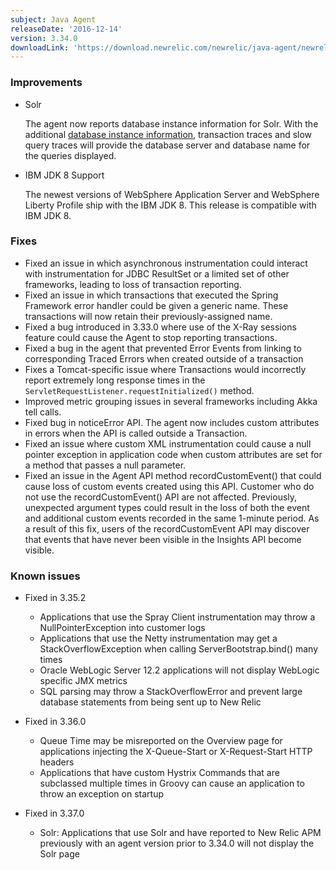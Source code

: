 ```yaml
---
subject: Java Agent
releaseDate: '2016-12-14'
version: 3.34.0
downloadLink: 'https://download.newrelic.com/newrelic/java-agent/newrelic-agent/3.34.0/'
---
```


### Improvements

* Solr

  The agent now reports database instance information for Solr. With the additional [database instance information](https://docs.newrelic.com/docs/apm/applications-menu/features/analyze-database-instance-level-performance-issues), transaction traces and slow query traces will provide the database server and database name for the queries displayed.
* IBM JDK 8 Support

  The newest versions of WebSphere Application Server and WebSphere Liberty Profile ship with the IBM JDK 8. This release is compatible with IBM JDK 8.

### Fixes

* Fixed an issue in which asynchronous instrumentation could interact with instrumentation for JDBC ResultSet or a limited set of other frameworks, leading to loss of transaction reporting.
* Fixed an issue in which transactions that executed the Spring Framework error handler could be given a generic name. These transactions will now retain their previously-assigned name.
* Fixed a bug introduced in 3.33.0 where use of the X-Ray sessions feature could cause the Agent to stop reporting transactions.
* Fixed a bug in the agent that prevented Error Events from linking to corresponding Traced Errors when created outside of a transaction
* Fixes a Tomcat-specific issue where Transactions would incorrectly report extremely long response times in the `ServletRequestListener.requestInitialized()` method.
* Improved metric grouping issues in several frameworks including Akka tell calls.
* Fixed bug in noticeError API. The agent now includes custom attributes in errors when the API is called outside a Transaction.
* Fixed an issue where custom XML instrumentation could cause a null pointer exception in application code when custom attributes are set for a method that passes a null parameter.
* Fixed an issue in the Agent API method recordCustomEvent() that could cause loss of custom events created using this API. Customer who do not use the recordCustomEvent() API are not affected. Previously, unexpected argument types could result in the loss of both the event and additional custom events recorded in the same 1-minute period. As a result of this fix, users of the recordCustomEvent API may discover that events that have never been visible in the Insights API become visible.

### Known issues

* Fixed in 3.35.2

  * Applications that use the Spray Client instrumentation may throw a NullPointerException into customer logs
  * Applications that use the Netty instrumentation may get a StackOverflowException when calling ServerBootstrap.bind() many times
  * Oracle WebLogic Server 12.2 applications will not display WebLogic specific JMX metrics
  * SQL parsing may throw a StackOverflowError and prevent large database statements from being sent up to New Relic
* Fixed in 3.36.0

  * Queue Time may be misreported on the Overview page for applications injecting the X-Queue-Start or X-Request-Start HTTP headers
  * Applications that have custom Hystrix Commands that are subclassed multiple times in Groovy can cause an application to throw an exception on startup
* Fixed in 3.37.0

  * Solr: Applications that use Solr and have reported to New Relic APM previously with an agent version prior to 3.34.0 will not display the Solr page
